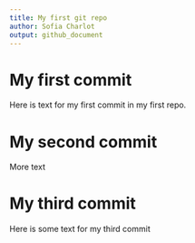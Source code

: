 ```yaml
---
title: My first git repo
author: Sofia Charlot
output: github_document
---
```


# My first commit

Here is text for my first commit in my first repo.

# My second commit

More text

# My third commit

Here is some text for my third commit 

